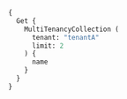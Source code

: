 
<Tabs groupId="languages">
  <TabItem value="py" label="Python Client v4">
    <FilteredTextBlock
      text={PyCode}
      startMarker="# START Search"
      endMarker="# END Search"
      language="py"
    />
  </TabItem>

  <TabItem value="py3" label="Python Client v3">
    <FilteredTextBlock
      text={PyCodeV3}
      startMarker="# START Search"
      endMarker="# END Search"
      language="pyv3"
    />
  </TabItem>

  <TabItem value="js" label="JS/TS Client v2">
    <FilteredTextBlock
      text={TSCode}
      startMarker="// START Search"
      endMarker="// END Search"
      language="ts"
    />
  </TabItem>

  <TabItem value="java" label="Java">
    <FilteredTextBlock
      text={JavaCode}
      startMarker="// START Search"
      endMarker="// END Search"
      language="java"
    />
  </TabItem>

  <TabItem value="go" label="Go">
    <FilteredTextBlock
      text={GoCode}
      startMarker="// START Search"
      endMarker="// END Search"
      language="go"
    />
  </TabItem>

  <TabItem value="graphql" label="GraphQL">

```graphql
{
  Get {
    MultiTenancyCollection (
      tenant: "tenantA"
      limit: 2
    ) {
      name
    }
  }
}
```

  </TabItem>
</Tabs>
